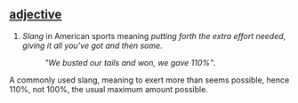 == [[adjective]] ==
#''Slang'' in American sports meaning ''putting forth the extra effort needed'', ''giving it all you've got and then some''.
#:''"We busted our tails and won, we gave 110%"''.
A commonly used slang, meaning to exert more than seems possible, hence 110%, not 100%, the usual maximum amount possible.